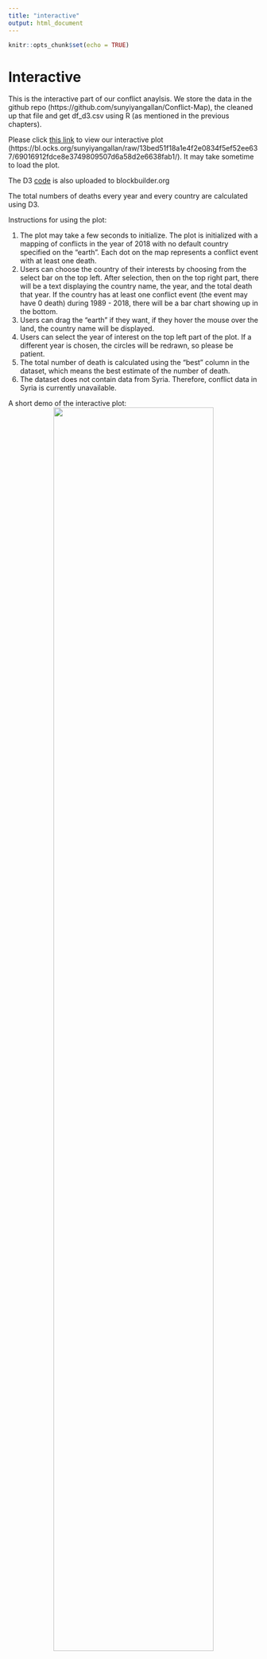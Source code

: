 ```yaml
---
title: "interactive"
output: html_document
---
```


```r
knitr::opts_chunk$set(echo = TRUE)
```
# Interactive

This is the interactive part of our conflict anaylsis. 
We store the data in the github repo (https://github.com/sunyiyangallan/Conflict-Map), the cleaned up that file and get df_d3.csv using R (as mentioned in the previous chapters).

Please click [this link](https://bl.ocks.org/sunyiyangallan/raw/13bed51f18a1e4f2e0834f5ef52ee637/69016912fdce8e3749809507d6a58d2e6638fab1/) to view our interactive plot (https://bl.ocks.org/sunyiyangallan/raw/13bed51f18a1e4f2e0834f5ef52ee637/69016912fdce8e3749809507d6a58d2e6638fab1/). It may take sometime to load the plot. 

The D3 [code]((https://bl.ocks.org/sunyiyangallan/13bed51f18a1e4f2e0834f5ef52ee637/69016912fdce8e3749809507d6a58d2e6638fab1)) is also uploaded to blockbuilder.org

The total numbers of deaths every year and every country are calculated using D3. 

Instructions for using the plot: 

1. The plot may take a few seconds to initialize. The plot is initialized with a mapping of conflicts in the year of 2018 with no default country specified on the "earth". Each dot on the map represents a conflict event with at least one death.
2. Users can choose the country of their interests by choosing from the select bar on the top left. After selection, then on the top right part, there will be a text displaying the country name, the year, and the total death that year. If the country has at least one conflict event (the event may have 0 death) during 1989 - 2018, there will be a bar chart showing up in the bottom. 
3. Users can drag the "earth" if they want, if they hover the mouse over the land, the country name will be displayed. 
4. Users can select the year of interest on the top left part of the plot. If a different year is chosen, the circles will be redrawn, so please be patient. 
5. The total number of death is calculated using the "best" column in the dataset, which means the best estimate of the number of death. 
6. The dataset does not contain data from Syria. Therefore, conflict data in Syria is currently unavailable.

A short demo of the interactive plot:
<center>
![](https://raw.githubusercontent.com/tonyytliu/world_conflict_data/master/d3_interactive/demo/d3demo.gif){ width=80% }
</center>

Reference:

1. D3 in Depth: Geographic (https://www.d3indepth.com/geographic/).
2. World Map with D3 and TopoJSON (https://bl.ocks.org/piwodlaiwo/3734a1357696dcff203a94012646e932).
3. GeoJSON Maps of the globe (https://geojson-maps.ash.ms/). 
4. Johan's github project:world.geo.json  (https://github.com/johan/world.geo.json).
5. A method for hiding points in geo projection (https://stackoverflow.com/questions/22366749/how-can-i-determine-if-a-point-is-hidden-on-a-projection).
